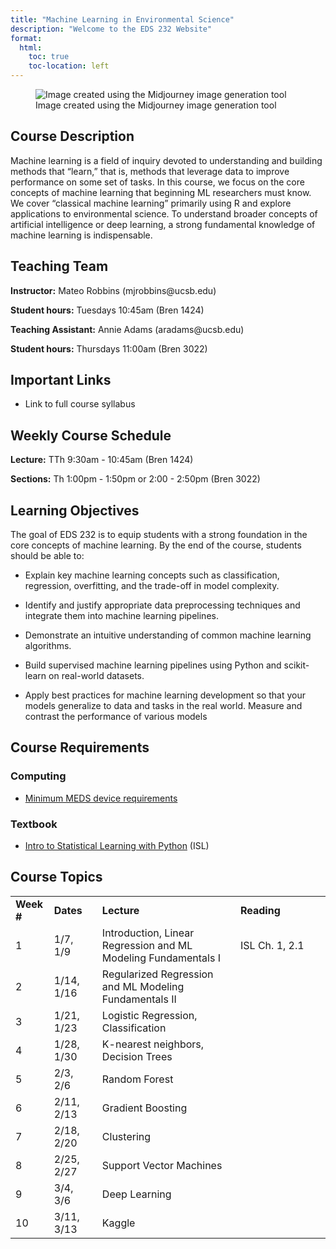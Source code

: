 ```yaml
---
title: "Machine Learning in Environmental Science"
description: "Welcome to the EDS 232 Website"
format:
  html:
    toc: true
    toc-location: left
---
```


![Image created using the Midjourney image generation tool](img/MLRobotLearnBanner.png)

## Course Description

Machine learning is a field of inquiry devoted to understanding and building methods that "learn," that is, methods that leverage data to improve performance on some set of tasks. In this course, we focus on the core concepts of machine learning that beginning ML researchers must know. We cover "classical machine learning" primarily using R and explore applications to environmental science. To understand broader concepts of artificial intelligence or deep learning, a strong fundamental knowledge of machine learning is indispensable.

## Teaching Team

**Instructor:** Mateo Robbins (mjrobbins\@ucsb.edu)

**Student hours:** Tuesdays 10:45am (Bren 1424)

**Teaching Assistant:** Annie Adams (aradams\@ucsb.edu)

**Student hours:** Thursdays 11:00am (Bren 3022)

## Important Links

-   Link to full course syllabus

## Weekly Course Schedule

**Lecture:** TTh 9:30am - 10:45am (Bren 1424)

**Sections:** Th 1:00pm - 1:50pm or 2:00 - 2:50pm (Bren 3022)

## Learning Objectives

The goal of EDS 232 is to equip students with a strong foundation in the core concepts of machine learning. By the end of the course, students should be able to:

-   Explain key machine learning concepts such as classification, regression, overfitting, and the trade-off in model complexity.

-   Identify and justify appropriate data preprocessing techniques and integrate them into machine learning pipelines.

-   Demonstrate an intuitive understanding of common machine learning algorithms.

-   Build supervised machine learning pipelines using Python and scikit-learn on real-world datasets.

-   Apply best practices for machine learning development so that your models generalize to data and tasks in the real world. Measure and contrast the performance of various models

## Course Requirements

### Computing

-   [Minimum MEDS device requirements](https://ucsb-meds.github.io/computer_reqs.html)

### Textbook

-   [Intro to Statistical Learning with Python](https://www.statlearning.com/) (ISL)

## Course Topics

|  |  |  |  |
|--------|----------|-----------------------------|-------------------|
| **Week \#** | **Dates** | **Lecture** | **Reading** |
| 1 | 1/7, 1/9 | Introduction, Linear Regression and ML Modeling Fundamentals I | ISL Ch. 1, 2.1 |
| 2 | 1/14, 1/16 | Regularized Regression and ML Modeling Fundamentals II |  |
| 3 | 1/21, 1/23 | Logistic Regression, Classification |  |
| 4 | 1/28, 1/30 | K-nearest neighbors, Decision Trees |  |
| 5 | 2/3, 2/6 | Random Forest |  |
| 6 | 2/11, 2/13 | Gradient Boosting |  |
| 7 | 2/18, 2/20 | Clustering |  |
| 8 | 2/25, 2/27 | Support Vector Machines |  |
| 9 | 3/4, 3/6 | Deep Learning |  |
| 10 | 3/11, 3/13 | Kaggle |  |
